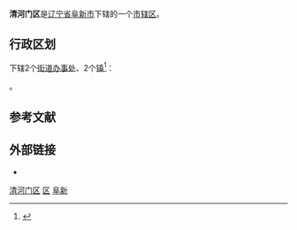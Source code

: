 {{Infobox China County
| county = 清河门区
| usedname = 
| nameorigin = 
| Photo = 
| Photoname = 
| map = ChinaFuxinQinghemen.png
| map_caption = 清河门区在阜新市的位置
| Pinyin =  Qīnghémén Qū
| Belong = [[辽宁省|辽宁省]][[阜新市|阜新市]]
| Types = [[市辖区|市辖区]]
| admincode =  
| founded = 
| seat = 清河大街1号
| officerTitle = 
| officer = 
| officerTitle2 = 
| officer2 = 
| division = 6
| town = 2
| township = 
| subdistrict = 4
| dialect = 
| post code = 123006
| phone code = 0418
| coordinate = 
| area = 105平方千米
| area land = 
| area water = 
| census yr = 
| pop = 8万人
| density =  
| GDP = 
| GDP_as_of = 
| GDPPC = 
| carlicense = 辽J
| web = www.fxqhm.gov.cn
| web_title = 清河门区政府网
}}
'''清河门区'''是[[辽宁省|辽宁省]][[阜新市|阜新市]]下辖的一个[[市辖区|市辖区]]。

== 行政区划 ==
{{PAGENAMEBASE}}下辖2个[[街道办事处|街道办事处]]、2个[[行政建制镇|镇]]<ref>{{PRC admin/ref sgc|21/09/05}}</ref>：

{{PRC admin/children|21/09/05}}。

== 参考文献 ==
{{reflist}}

== 外部链接 ==
* {{Official website|http://www.fxqhm.gov.cn/|name=阜新市清河门区人民政府}}

{{清河门区行政区划}}
{{阜新市行政区划}}
{{辽宁行政区划}}

[[Category:清河门区|]]
[[Category:阜新区县|区]]
[[Category:辽宁市辖区|阜新]]